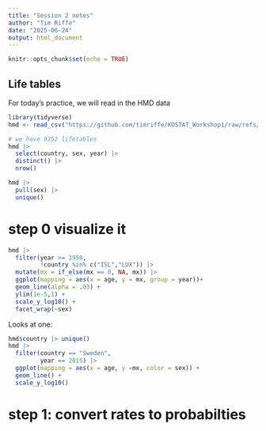 ```yaml
---
title: "Session 2 notes"
author: "Tim Riffe"
date: "2025-06-24"
output: html_document
---
```


```r
knitr::opts_chunk$set(echo = TRUE)
```

## Life tables

For today's practice, we will read in the HMD data
```r
library(tidyverse)
hmd <- read_csv("https://github.com/timriffe/KOSTAT_Workshop1/raw/refs/heads/master/Data/hmd.csv.gz")

# we have 9352 lifetables
hmd |> 
  select(country, sex, year) |> 
  distinct() |> 
  nrow()

hmd |> 
  pull(sex) |> 
  unique()
```

# step 0 visualize it

```r
hmd |> 
  filter(year >= 1950,
         !country %in% c("ISL","LUX")) |> 
  mutate(mx = if_else(mx == 0, NA, mx)) |> 
  ggplot(mapping = aes(x = age, y = mx, group = year))+
  geom_line(alpha = .03) +
  ylim(1e-5,1) +
  scale_y_log10() +
  facet_wrap(~sex) 
```

Looks at one:

```r
hmd$country |> unique()
hmd |> 
  filter(country == "Sweden",
         year == 2015) |> 
  ggplot(mapping = aes(x = age, y =mx, color = sex)) +
  geom_line() +
  scale_y_log10()
```


# step 1: convert rates to probabilties






